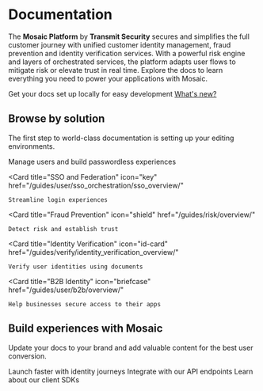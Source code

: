 # Documentation

The **Mosaic Platform** by **Transmit Security** secures and simplifies the full customer journey with unified customer identity management, fraud prevention and identity verification services. With a powerful risk engine and layers of orchestrated services, the platform adapts user flows to mitigate risk or elevate trust in real time. Explore the docs to learn everything you need to power your applications with Mosaic.

<CardGroup cols={1}>
  <Card title="New navigation in Admin Portal" icon="pen-to-square" href="/guides/new_ui_announcement">
    Get your docs set up locally for easy development
    <a href="/guides/new_ui_announcement/" target="_blank" style={{ display: "inline-block", padding: "10px 16px", backgroundColor: "#ff5555", color: "#fff", borderRadius: "10px", textDecoration: "none", marginLeft: "10px", marginTop: "10px" }}>
    What's new?
    </a>
  </Card>
</CardGroup>

## Browse by solution

The first step to world-class documentation is setting up your editing environments.

<CardGroup cols={2}>
  <Card
    title="B2C Identity"
    icon="user-group"
    href="/guides/user/identity_mgmt_overview/"
  >
    Manage users and build passwordless experiences
  </Card>

  <Card
    title="SSO and Federation"
    icon="key"
    href="/guides/user/sso_orchestration/sso_overview/"
  >
    Streamline login experiences
  </Card>

  <Card
    title="Fraud Prevention"
    icon="shield"
    href="/guides/risk/overview/"
  >
    Detect risk and establish trust
  </Card>

  <Card
    title="Identity Verification"
    icon="id-card"
    href="/guides/verify/identity_verification_overview/"
  >
    Verify user identities using documents
  </Card>

  <Card
    title="B2B Identity"
    icon="briefcase"
    href="/guides/user/b2b/overview/"
  >
    Help businesses secure access to their apps
  </Card>
</CardGroup>

## Build experiences with Mosaic

Update your docs to your brand and add valuable content for the best user conversion.

<CardGroup cols={3}>
  <Card title="Journeys" icon="list-tree" href="https://mintlify.com/docs/settings/global">
    Launch faster with identity journeys
  </Card>
  <Card title="Reference APIs" icon="code" href="https://mintlify.com/docs/api-playground/openapi">
    Integrate with our API endpoints
  </Card>
  <Card title="SDKs" icon="screwdriver-wrench" href="https://mintlify.com/docs/content/components/accordions">
    Learn about our client SDKs
  </Card>
</CardGroup>